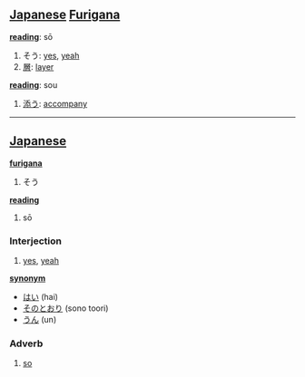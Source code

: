 == [[Japanese]] [[Furigana]] ==                             

'''[[reading]]''': sō

# そう: [[yes]], [[yeah]]
# [[層]]: [[layer]]

'''[[reading]]''': sou

# [[添う]]: [[accompany]]

----

== [[Japanese]] ==                                          

'''[[furigana]]'''
# そう

'''[[reading]]'''
# sō

===Interjection===
# [[yes]], [[yeah]]

'''[[synonym]]'''
* [[はい]] (hai)
* [[そのとおり]] (sono toori)
* [[うん]] (un)

===Adverb===
#[[so]]